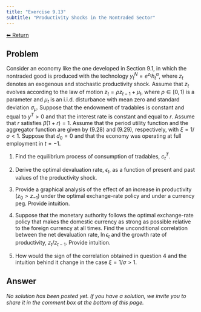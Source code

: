 ```yaml
---
title: "Exercise 9.13"
subtitle: "Productivity Shocks in the Nontraded Sector"
---
```

<a class="return-button" href="index.qmd">⬅ Return</a>

## Problem

Consider an economy like the one developed in Section 9.1, in which the nontraded good is produced with the technology $y^N_t= e^{z_t} h_t^{\alpha}$, where $z_t$ denotes an exogenous and stochastic productivity shock. Assume that $z_t$ evolves according to the law of motion $z_t = \rho z_{t-1} + \mu_t$, where $\rho\in [0,1)$ is a parameter and $\mu_t$ is an i.i.d.\ disturbance with mean zero and standard deviation $\sigma_\mu$.
Suppose that the endowment of tradables is constant and equal to $y^T>0$ and that the interest rate is  constant and equal to $r$. Assume that $r$ satisfies $\beta(1+r)=1$.  Assume that the period utility function and the aggregator function are given by (9.28) and (9.29), respectively, with $\xi = 1/\sigma<1$. Suppose that $d_0=0$ and that the economy was operating at full employment in $t=-1$.  

1. Find the equilibrium process of consumption of tradables, $c^T_t$. 

2. Derive the optimal devaluation rate, $\epsilon_t$, as a function of present and past values of the productivity shock.  

3. Provide a graphical analysis of the effect of an increase in productivity ($z_0>z_{-1}$) under the optimal exchange-rate policy and under a currency peg. Provide intuition. 

4. Suppose that the monetary authority follows the optimal exchange-rate policy that makes the domestic currency as strong as possible relative to the foreign currency at all times. Find the unconditional correlation between the net devaluation rate, $\ln \epsilon_t$ and the growth rate of productivity, $z_t/z_{t-1}$. Provide intuition.

5. How would the sign of the correlation obtained in question 4 and the intuition behind it change in the case $\xi = 1/\sigma>1$.  

## Answer

_No solution has been posted yet. If you have a solution, we invite you to share it in the comment box at the bottom of this page._